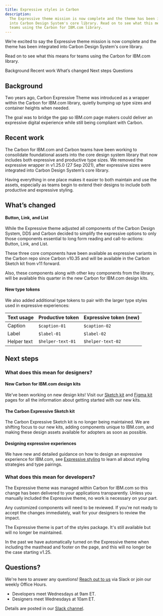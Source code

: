 ```yaml
---
title: Expressive styles in Carbon
description:
  The Expressive theme mission is now complete and the theme has been integrated
  into Carbon Design System's core library. Read on to see what this means for
  teams using the Carbon for IBM.com library.
---
```


<PageDescription>

We’re excited to say the Expressive theme mission is now complete and the theme
has been integrated into Carbon Design System's core library.

Read on to see what this means for teams using the Carbon for IBM.com library.

</PageDescription>

<AnchorLinks>

<AnchorLink>Background</AnchorLink>
<AnchorLink>Recent work</AnchorLink>
<AnchorLink>What’s changed</AnchorLink>
<AnchorLink>Next steps</AnchorLink>
<AnchorLink>Questions</AnchorLink>

</AnchorLinks>

## Background

Two years ago, Carbon Expressive Theme was introduced as a wrapper within the
Carbon for IBM.com library, quietly bumping up type sizes and container heights
when needed.

The goal was to bridge the gap so IBM.com page makers could deliver an
expressive digital experience while still being compliant with Carbon.

## Recent work

The Carbon for IBM.com and Carbon teams have been working to consolidate
foundational assets into the core design system library that now includes both
expressive and productive type sizes. We removed the expressive wrapper in
v1.25.0 (27 Sep 2021), after expressive sizes were integrated into Carbon Design
System’s core library.

Having everything in one place makes it easier to both maintain and use the
assets, especially as teams begin to extend their designs to include both
productive and expressive styling.

## What’s changed

#### Button, Link, and List

While the Expressive theme adjusted all components of the Carbon Design System,
DDS and Carbon decided to simplify the expressive options to only those
components essential to long form reading and call-to-actions: Button, Link, and
List.

These three core components have been available as expressive variants in the
Carbon repo since Carbon v10.35 and will be available in the Carbon Sketch kit
from v11 forward.

Also, these components along with other key components from the library, will be
available this quarter in the new Carbon for IBM.com design kits.

#### New type tokens

We also added additional type tokens to pair with the larger type styles used in
expressive experiences:

| Text usage    | Productive token      | Expressive token (new) |
| ------------- | --------------------- | ---------------------- |
| Caption       | `$caption-01`         | `$caption-02`          |
| Label         | `$label-01`           | `$label-02`            |
| Helper text   | `$helper-text-01`     | `$helper-text-02`      |

## Next steps

### What does this mean for designers?

#### New Carbon for IBM.com design kits

We’ve been working on new design kits! Visit our
[Sketch kit](../designing/sketch-kit) and [Figma kit](../designing/figma-kit)
pages for all the information about getting started with our new kits.

#### The Carbon Expressive Sketch kit

The Carbon Expressive Sketch kit is no longer being maintained. We are shifting
focus to our new kits, adding components unique to IBM.com, and making these
design assets available for adopters as soon as possible.

#### Designing expressive experiences

We have new and detailed guidance on how to design an expressive experience for
IBM.com, see [Expressive styling](../../guidelines/expressive-styling/overview)
to learn all about styling strategies and type pairings.

### What does this mean for developers?

The Expressive theme was managed within Carbon for IBM.com so this change has
been delivered to your applications transparently. Unless you manually included
the Expressive theme, no work is necessary on your part.

Any customized components will need to be reviewed. If you're not ready to
accept the changes immediately, wait for your designers to review the impact.

The Expressive theme is part of the styles package. It's still available but
will no longer be maintained.

In the past we have automatically turned on the Expressive theme when including
the masthead and footer on the page, and this will no longer be the case
starting v1.25.

## Questions?

We're here to answer any questions!
[Reach out to us](https://cognitive-app.slack.com/archives/C2PLX8GQ6) via Slack
or join our weekly Office Hours.

- Developers meet Wednesdays at 9am ET.
- Designers meet Wednesdays at 10am ET.

Details are posted in our
[Slack channel](https://cognitive-app.slack.com/archives/C2PLX8GQ6).
